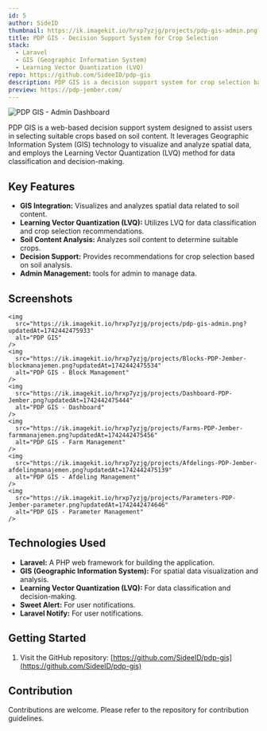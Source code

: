 ```yaml
---
id: 5
author: SideID
thumbnail: https://ik.imagekit.io/hrxp7yzjg/projects/pdp-gis-admin.png?updatedAt=1742442475933
title: PDP GIS - Decision Support System for Crop Selection
stack:
  - Laravel
  - GIS (Geographic Information System)
  - Learning Vector Quantization (LVQ)
repo: https://github.com/SideeID/pdp-gis
description: PDP GIS is a decision support system for crop selection based on soil content, utilizing Geographic Information System (GIS) and the Learning Vector Quantization (LVQ) method.
preview: https://pdp-jember.com/
---
```


<img
  src='https://ik.imagekit.io/hrxp7yzjg/projects/pdp-gis-admin.png?updatedAt=1742442475933'
  alt='PDP GIS - Admin Dashboard'
  fetchPriority='high'
/>

PDP GIS is a web-based decision support system designed to assist users in selecting suitable crops based on soil content. It leverages Geographic Information System (GIS) technology to visualize and analyze spatial data, and employs the Learning Vector Quantization (LVQ) method for data classification and decision-making.

## Key Features

- **GIS Integration:** Visualizes and analyzes spatial data related to soil content.
- **Learning Vector Quantization (LVQ):** Utilizes LVQ for data classification and crop selection recommendations.
- **Soil Content Analysis:** Analyzes soil content to determine suitable crops.
- **Decision Support:** Provides recommendations for crop selection based on soil analysis.
- **Admin Management:** tools for admin to manage data.

## Screenshots

    <img
      src="https://ik.imagekit.io/hrxp7yzjg/projects/pdp-gis-admin.png?updatedAt=1742442475933"
      alt="PDP GIS"
    />
    <img
      src="https://ik.imagekit.io/hrxp7yzjg/projects/Blocks-PDP-Jember-blockmanajemen.png?updatedAt=1742442475534"
      alt="PDP GIS - Block Management"
    />
    <img
      src="https://ik.imagekit.io/hrxp7yzjg/projects/Dashboard-PDP-Jember.png?updatedAt=1742442475444"
      alt="PDP GIS - Dashboard"
    />
    <img
      src="https://ik.imagekit.io/hrxp7yzjg/projects/Farms-PDP-Jember-farmmanajemen.png?updatedAt=1742442475456"
      alt="PDP GIS - Farm Management"
    />
    <img
      src="https://ik.imagekit.io/hrxp7yzjg/projects/Afdelings-PDP-Jember-afdelingmanajemen.png?updatedAt=1742442475139"
      alt="PDP GIS - Afdeling Management"
    />
    <img
      src="https://ik.imagekit.io/hrxp7yzjg/projects/Parameters-PDP-Jember-parameter.png?updatedAt=1742442474646"
      alt="PDP GIS - Parameter Management"
    />

## Technologies Used

- **Laravel:** A PHP web framework for building the application.
- **GIS (Geographic Information System):** For spatial data visualization and analysis.
- **Learning Vector Quantization (LVQ):** For data classification and decision-making.
- **Sweet Alert:** For user notifications.
- **Laravel Notify:** For user notifications.

## Getting Started

1.  Visit the GitHub repository: [https://github.com/SideeID/pdp-gis](https://github.com/SideeID/pdp-gis)

## Contribution

Contributions are welcome. Please refer to the repository for contribution guidelines.
